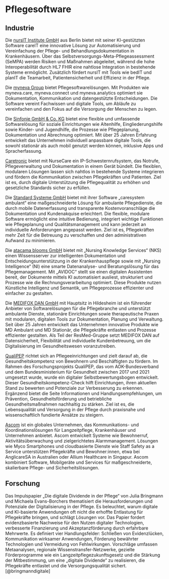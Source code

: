 # Pflegesoftware

## Industrie

Die [nursIT Institute GmbH](https://nursit.de/nursit-home) aus Berlin bietet mit seiner KI-gestützten Software careIT eine innovative Lösung zur Automatisierung und Vereinfachung der Pflege- und Behandlungsdokumentation in Krankenhäusern. Über das Selbstversorgungs-Meta-Pflegeassessment (SeMPA) werden Risiken und Maßnahmen abgeleitet, während die hohe Interoperabilität durch HL7 FHIR eine nahtlose Integration in bestehende Systeme ermöglicht. Zusätzlich fördert nursIT mit Tools wie bedIT und planIT die Teamarbeit, Patientensicherheit und Effizienz in der Pflege.

Die [myneva Group](https://www.myneva.eu/de) bietet Pflegesoftwarelösungen. Mit Produkten wie myneva.care, myneva.connect und myneva.analytics optimiert sie Dokumentation, Kommunikation und datengestützte Entscheidungen. Die Software vereint Fachwissen und digitale Tools, um Abläufe zu vereinfachen und den Fokus auf die Versorgung der Menschen zu legen.

Die [Sinfonie GmbH & Co. KG](https://sinfonie.de/) bietet eine flexible und umfassende Softwarelösung für soziale Einrichtungen wie Altenhilfe, Eingliederungshilfe sowie Kinder- und Jugendhilfe, die Prozesse wie Pflegeplanung, Dokumentation und Abrechnung optimiert. Mit über 25 Jahren Erfahrung entwickelt das Unternehmen individuell anpassbare digitale Tools, die sowohl stationär als auch mobil genutzt werden können, inklusive Apps und Spracherfassung.

[Caretronic](https://caretronic.com/de/startseite/) bietet mit NurseCare ein IP-Schwesternrufsystem, das Notrufe, Pflegeverwaltung und Dokumentation in einem Gerät bündelt. Die flexiblen, modularen Lösungen lassen sich nahtlos in bestehende Systeme integrieren und fördern die Kommunikation zwischen Pflegekräften und Patienten. Ziel ist es, durch digitale Unterstützung die Pflegequalität zu erhöhen und gesetzliche Standards sicher zu erfüllen.

Die [Standard Systeme GmbH](https://www.standardsysteme-software.de/software/ambulante-pflege/) bietet mit ihrer Software „caresystem ambulant“ eine maßgeschneiderte Lösung für ambulante Pflegedienste, die durch mobile Datenerfassung und transparente Kostenvoranschläge die Dokumentation und Kundenakquise erleichtert. Die flexible, modulare Software ermöglicht eine intuitive Bedienung, integriert wichtige Funktionen wie Pflegeplanung und Qualitätsmanagement und kann jederzeit an individuelle Anforderungen angepasst werden. Ziel ist es, Pflegekräften mehr Zeit für die Betreuung zu verschaffen und den administrativen Aufwand zu minimieren.

Die [atacama blooms GmbH](https://www.atacama-blooms.de/) bietet mit „Nursing Knowledge Services“ (NKS) einen Wissensserver zur intelligenten Dokumentation und Entscheidungsunterstützung in der Krankenhauspflege sowie mit „Nursing Intelligence“ (NI) eine smarte Datenanalyse- und Beratungslösung für das Pflegemanagement. Mit „AVIDOC“ stellt sie einen digitalen Assistenten bereit, der Dokumente mittels KI automatisiert ausliest, strukturiert und Prozesse wie die Rechnungsverarbeitung optimiert. Diese Produkte nutzen Künstliche Intelligenz und Semantik, um Pflegeprozesse effizienter und einfacher zu gestalten.

Die [MEDIFOX DAN GmbH](https://www.medifoxdan.de/) mit Hauptsitz in Hildesheim ist ein führender Anbieter von Softwarelösungen für die Pflegebranche und unterstützt ambulante Dienste, stationäre Einrichtungen sowie therapeutische Praxen mit modularen, digitalen Tools zur Dokumentation, Planung und Verwaltung. Seit über 25 Jahren entwickelt das Unternehmen innovative Produkte wie MD Ambulant und MD Stationär, die Pflegekräfte entlasten und Prozesse effizienter gestalten. Als Teil der ResMed-Gruppe setzt MEDIFOX DAN auf Datensicherheit, Flexibilität und individuelle Kundenbetreuung, um die Digitalisierung im Gesundheitswesen voranzutreiben.

[QualiPEP](https://qualipep-gesundheitskompetenz.de/) richtet sich an Pflegeeinrichtungen und zielt darauf ab, die Gesundheitskompetenz von Bewohnern und Beschäftigten zu fördern. Im Rahmen des Forschungsprojekts QualiPEP, das vom AOK-Bundesverband und dem Bundesministerium für Gesundheit zwischen 2017 und 2021 umgesetzt wurde, wurde ein digitaler Selbstbewertungsbogen entwickelt. Dieser Gesundheitskompetenz-Check hilft Einrichtungen, ihren aktuellen Stand zu bewerten und Potenziale zur Verbesserung zu erkennen. Ergänzend bietet die Seite Informationen und Handlungsempfehlungen, um Prävention, Gesundheitsförderung und betriebliche Gesundheitsmaßnahmen nachhaltig zu stärken. Ziel ist es, die Lebensqualität und Versorgung in der Pflege durch praxisnahe und wissenschaftlich fundierte Ansätze zu steigern.

[Ascom](https://www.ascom.com/de/losungen/langzeitpflege/) ist ein globales Unternehmen, das Kommunikations- und Koordinationslösungen für Langzeitpflege, Krankenhäuser und Unternehmen anbietet. Ascom entwickelt Systeme wie Bewohnerruf, Aktivitätsüberwachung und zielgerichtetes Alarmmanagement. Lösungen wie Myco Smartphones und cloudbasierte Dienste wie Staff Safety as a Service unterstützen Pflegekräfte und Bewohner:innen, etwa bei AnglicareSA in Australien oder Allium Healthcare in Singapur. Ascom kombiniert Software, Mobilgeräte und Services für maßgeschneiderte, skalierbare Pflege- und Sicherheitslösungen.

## Forschung

Das Impulspapier „Die digitale Dividende in der Pflege“ von Julia Bringmann und Michaela Evans-Borchers thematisiert die Herausforderungen und Potenziale der Digitalisierung in der Pflege. Es beleuchtet, warum digitale und KI-basierte Anwendungen oft nicht die erhoffte Entlastung für Pflegekräfte bringen, und schlägt Lösungen vor. Das Papier fordert evidenzbasierte Nachweise für den Nutzen digitaler Technologien, verbesserte Finanzierung und Akzeptanzförderung durch erfahrbare Mehrwerte. Es definiert vier Handlungsfelder: Schließen von Evidenzlücken, Kommunikation wirksamer Anwendungen, Förderung bewährter Technologien und Vermeidung von Fehlwirkungen. Vorschläge umfassen Metaanalysen, regionale Wissenstransfer-Netzwerke, gezielte Förderprogramme wie ein Langzeitpflegezukunftsgesetz und die Stärkung der Mitbestimmung, um eine „digitale Dividende“ zu realisieren, die Pflegekräfte entlastet und die Versorgungsqualität sichert. [@bringmanndigitale]
